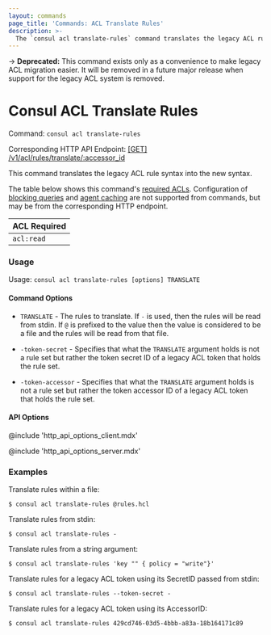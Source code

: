 ```yaml
---
layout: commands
page_title: 'Commands: ACL Translate Rules'
description: >-
  The `consul acl translate-rules` command translates the legacy ACL rules into the new syntax when migrating from the legacy ACL system.
---
```


-> **Deprecated:** This command exists only as a convenience to make legacy ACL migration easier.
It will be removed in a future major release when support for the legacy ACL system is removed.

# Consul ACL Translate Rules

Command: `consul acl translate-rules`

Corresponding HTTP API Endpoint: [\[GET\] /v1/acl/rules/translate/:accessor_id](/api-docs/acl#translate-a-legacy-token-s-rules)

This command translates the legacy ACL rule syntax into the new syntax.

The table below shows this command's [required ACLs](/api-docs/api-structure#authentication). Configuration of
[blocking queries](/api-docs/features/blocking) and [agent caching](/api-docs/features/caching)
are not supported from commands, but may be from the corresponding HTTP endpoint.

| ACL Required |
| ------------ |
| `acl:read`   |

### Usage

Usage: `consul acl translate-rules [options] TRANSLATE`

#### Command Options

- `TRANSLATE` - The rules to translate. If `-` is used, then
  the rules will be read from stdin. If `@` is prefixed to
  the value then the value is considered to be a file and
  the rules will be read from that file.

- `-token-secret` - Specifies that what the `TRANSLATE` argument
  holds is not a rule set but rather the token secret ID of a
  legacy ACL token that holds the rule set.

- `-token-accessor` - Specifies that what the `TRANSLATE` argument
  holds is not a rule set but rather the token accessor ID of a
  legacy ACL token that holds the rule set.

#### API Options

@include 'http_api_options_client.mdx'

@include 'http_api_options_server.mdx'

### Examples

Translate rules within a file:

```shell-session
$ consul acl translate-rules @rules.hcl
```

Translate rules from stdin:

```shell-session
$ consul acl translate-rules -
```

Translate rules from a string argument:

```shell-session
$ consul acl translate-rules 'key "" { policy = "write"}'
```

Translate rules for a legacy ACL token using its SecretID passed from stdin:

```shell-session
$ consul acl translate-rules --token-secret -
```

Translate rules for a legacy ACL token using its AccessorID:

```shell-session
$ consul acl translate-rules 429cd746-03d5-4bbb-a83a-18b164171c89
```
